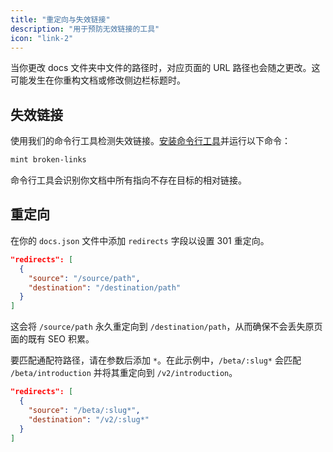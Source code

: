 ```yaml
---
title: "重定向与失效链接"
description: "用于预防无效链接的工具"
icon: "link-2"
---
```


当你更改 docs 文件夹中文件的路径时，对应页面的 URL 路径也会随之更改。这可能发生在你重构文档或修改侧边栏标题时。

## 失效链接

使用我们的命令行工具检测失效链接。[安装命令行工具](/zh/installation)并运行以下命令：

```bash
mint broken-links
```

命令行工具会识别你文档中所有指向不存在目标的相对链接。

## 重定向

在你的 `docs.json` 文件中添加 `redirects` 字段以设置 301 重定向。

```json
"redirects": [
  {
    "source": "/source/path",
    "destination": "/destination/path"
  }
]
```

这会将 `/source/path` 永久重定向到 `/destination/path`，从而确保不会丢失原页面的既有 SEO 积累。

要匹配通配符路径，请在参数后添加 `*`。在此示例中，`/beta/:slug*` 会匹配 `/beta/introduction` 并将其重定向到 `/v2/introduction`。

```json
"redirects": [
  {
    "source": "/beta/:slug*",
    "destination": "/v2/:slug*"
  }
]
```
